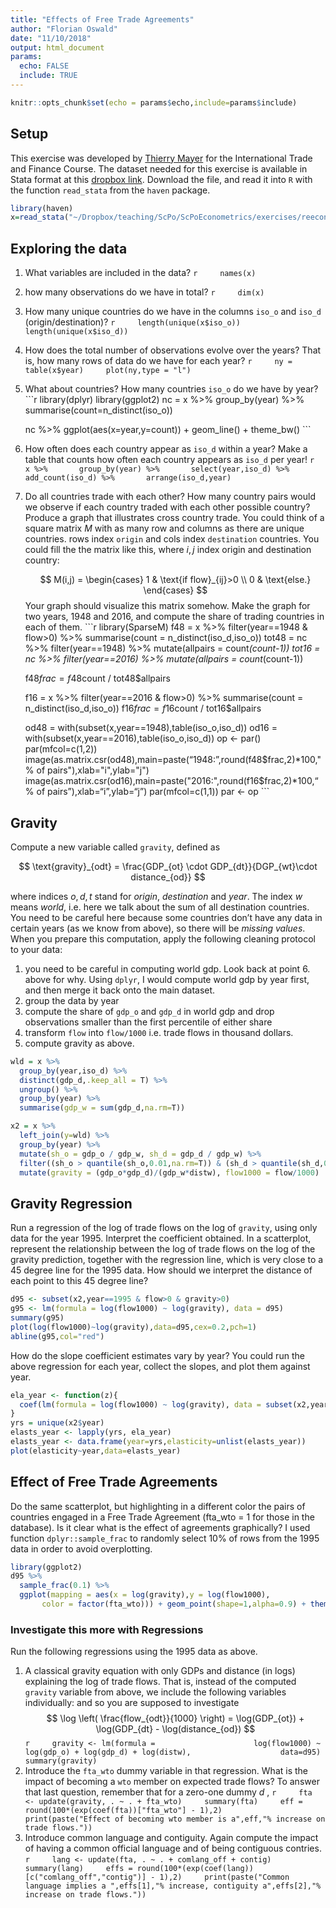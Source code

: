 ```yaml
---
title: "Effects of Free Trade Agreements"
author: "Florian Oswald"
date: "11/10/2018"
output: html_document
params: 
  echo: FALSE
  include: TRUE
---
```


```r
knitr::opts_chunk$set(echo = params$echo,include=params$include)
```

## Setup

This exercise was developed by [Thierry Mayer](https://sites.google.com/site/thierrymayer/home) for the International Trade and Finance Course. The dataset needed for this exercise is available in Stata format at this [dropbox link](https://www.dropbox.com/s/w4kb37e2108msx8/biltrade_L2.dta?dl=0). Download the file, and read it into `R` with the function `read_stata` from the `haven` package.

```r
library(haven)
x=read_stata("~/Dropbox/teaching/ScPo/ScPoEconometrics/exercises/reeconometricstrade/biltrade_L2.dta")
```

## Exploring the data

1. What variables are included in the data?
    ```r
    names(x)
    ```
1. how many observations do we have in total?
    ```r
    dim(x)
    ```
1. How many unique countries do we have in the columns `iso_o` and `iso_d` (origin/destination)?
    ```r
    length(unique(x$iso_o))
    length(unique(x$iso_d))
    ```
1. How does the total number of observations evolve over the years? That is, how many rows of data do we have for each year?
    ```r
    ny = table(x$year)
    plot(ny,type = "l")
    ```
1. What about countries? How many countries `iso_o` do we have by year?
    ```r
    library(dplyr)
    library(ggplot2)
    nc = x %>%
      group_by(year) %>%
      summarise(count=n_distinct(iso_o))
    
    nc %>%
      ggplot(aes(x=year,y=count)) + geom_line() + theme_bw()
    ```
1. How often does each country appear as `iso_d` within a year? Make a table that counts how often each country appears as `iso_d` per year!
    ```r
    x %>%
      group_by(year) %>%
      select(year,iso_d) %>%
      add_count(iso_d) %>%
      arrange(iso_d,year)
    ```
1. Do all countries trade with each other? How many country pairs would we observe if each country traded with each other possible country?
Produce a graph that illustrates cross country trade. You could think of a square matrix $M$ with as many row and columns as there are unique countries. rows index `origin` and cols index `destination` countries. You could fill the the matrix like this, where $i,j$ index origin and destination country:

    $$
    M(i,j) = \begin{cases} 1 & \text{if flow}_{ij}>0 \\
              0 & \text{else.}
              \end{cases}
    $$
    Your graph should visualize this matrix somehow. Make the graph for two years, 1948 and 2016, and compute the share of trading countries in each of them.
    ```r
    library(SparseM)
    f48 = x %>%
      filter(year==1948 & flow>0) %>%
      summarise(count = n_distinct(iso_d,iso_o))
    tot48 = nc %>%
      filter(year==1948) %>%
      mutate(allpairs = count*(count-1))
    tot16 = nc %>%
      filter(year==2016) %>%
      mutate(allpairs = count*(count-1))
    
    f48$frac = f48$count / tot48$allpairs
    
    f16 = x %>%
      filter(year==2016 & flow>0) %>%
      summarise(count = n_distinct(iso_d,iso_o))
    f16$frac = f16$count / tot16$allpairs
    
    
    od48 = with(subset(x,year==1948),table(iso_o,iso_d))
    od16 = with(subset(x,year==2016),table(iso_o,iso_d))
    op <- par()
    par(mfcol=c(1,2))
    image(as.matrix.csr(od48),main=paste("1948:",round(f48$frac,2)*100,"% of pairs"),xlab="i",ylab="j")
    image(as.matrix.csr(od16),main=paste("2016:",round(f16$frac,2)*100,"% of pairs"),xlab="i",ylab="j")
    par(mfcol=c(1,1))
    par <- op
    ```

## Gravity

Compute a new variable called `gravity`, defined as

$$
\text{gravity}_{odt} = \frac{GDP_{ot} \cdot GDP_{dt}}{DGP_{wt}\cdot distance_{od}}
$$

where indices $o,d,t$ stand for *origin*, *destination* and *year*. The index $w$ means *world*, i.e. here we talk about the sum of all destination countries. You need to be careful here because some countries don't have any data in certain years (as we know from above), so there will be *missing values*. When you prepare this computation, apply the following cleaning protocol to your data:

1. you need to be careful in computing world gdp. Look back at point 6. above for why. Using `dplyr`, I would compute world gdp by year first, and then merge it back onto the main dataset.
1. group the data by year
1. compute the share of `gdp_o` and `gdp_d` in world gdp and drop observations smaller than the first percentile of either share
1. transform `flow` into `flow/1000` i.e. trade flows in thousand dollars.
1. compute gravity as above.

```r
wld = x %>%
  group_by(year,iso_d) %>%
  distinct(gdp_d,.keep_all = T) %>%
  ungroup() %>%
  group_by(year) %>%
  summarise(gdp_w = sum(gdp_d,na.rm=T))

x2 = x %>%
  left_join(y=wld) %>%
  group_by(year) %>%
  mutate(sh_o = gdp_o / gdp_w, sh_d = gdp_d / gdp_w) %>%
  filter((sh_o > quantile(sh_o,0.01,na.rm=T)) & (sh_d > quantile(sh_d,0.01,na.rm=T))) %>%
  mutate(gravity = (gdp_o*gdp_d)/(gdp_w*distw), flow1000 = flow/1000)
```

## Gravity Regression

Run a regression of the log of trade flows on the log of `gravity`, using only data for the year 1995. Interpret the coefficient obtained. In a scatterplot, represent the relationship between the log of trade flows on the log of the gravity prediction, together with the regression line, which is very close to a 45 degree line for the 1995 data.  How should we interpret the distance of each point to this 45 degree line?

```r
d95 <- subset(x2,year==1995 & flow>0 & gravity>0)
g95 <- lm(formula = log(flow1000) ~ log(gravity), data = d95)
summary(g95)
plot(log(flow1000)~log(gravity),data=d95,cex=0.2,pch=1)
abline(g95,col="red")
```

How do the slope coefficient estimates vary by year? You could run the above regression for each year, collect the slopes, and plot them against year.

```r
ela_year <- function(z){
  coef(lm(formula = log(flow1000) ~ log(gravity), data = subset(x2,year==z & flow>0 & gravity>0)))[2]
}
yrs = unique(x2$year)
elasts_year <- lapply(yrs, ela_year)
elasts_year <- data.frame(year=yrs,elasticity=unlist(elasts_year))
plot(elasticity~year,data=elasts_year)
```

## Effect of Free Trade Agreements

Do the same scatterplot, but highlighting in a different color the pairs of countries engaged in a Free Trade Agreement (fta_wto = 1 for those in the database). Is it clear what is the effect of agreements graphically? I used function `dplyr::sample_frac` to randomly select 10% of rows from the 1995 data in order to avoid overplotting.

```r
library(ggplot2)
d95 %>%
  sample_frac(0.1) %>%
  ggplot(mapping = aes(x = log(gravity),y = log(flow1000),
       color = factor(fta_wto))) + geom_point(shape=1,alpha=0.9) + theme_bw()
```

### Investigate this more with Regressions

Run the following regressions using the 1995 data as above.

1.	A classical gravity equation with only GDPs and distance (in logs) explaining the log of trade flows. That is, instead of the computed `gravity` variable from above, we include the following variables individually:
    \begin{align}
    \log(gravity)_{odt} &= \log\left( \frac{GDP_{ot} \cdot GDP_{dt}}{ distance_{od}}\right) \\
               &= \log(GDP_{ot}) + \log(GDP_{dt}) - \log(GDP_{dt}) - \log(distance_{od})
    \end{align}
    and so you are supposed to investigate 
    $$
    \log \left( \frac{flow_{odt}}{1000} \right) = \log(GDP_{ot}) + \log(GDP_{dt} - \log(distance_{od})
    $$
    ```r
    gravity <- lm(formula = 
                    log(flow1000) ~ log(gdp_o) + log(gdp_d) + log(distw), 
                  data=d95)
    summary(gravity)
    ```
1.	Introduce the `fta_wto` dummy variable in that regression. What is the impact of becoming a `wto` member on expected trade flows? To answer that last question, remember that for a zero-one dummy $d$ ,
    \begin{align}
    \ln y &= a + b d \\
    y =&= \exp(a +b d) \\
    E[y|d=0] =& \exp(a)\\
    E[y|d=1] =& \exp(a + b )\\
    \Delta E[y|d] =& \exp(a + b ) - \exp(a)\\
    \%\Delta E[y|d] =& \frac{\exp(a + b ) - \exp(a)}{\exp(a)}\\
      =& e^{a + b - a} - 1 = \exp(  b ) - 1
    \end{align}
    ```r
    fta <- update(gravity, . ~ . + fta_wto)
    summary(fta)
    eff = round(100*(exp(coef(fta))["fta_wto"] - 1),2)
    print(paste("Effect of becoming wto member is a",eff,"% increase on trade flows."))
    ```
1.	Introduce common language and contiguity. Again compute the impact of having a common official language and of being contiguous contries.
    ```r
    lang <- update(fta, . ~ . + comlang_off + contig)
    summary(lang)
    effs = round(100*(exp(coef(lang))[c("comlang_off","contig")] - 1),2)
    print(paste("Common language implies a ",effs[1],"% increase, contiguity a",effs[2],"% increase on trade flows."))
    ```

